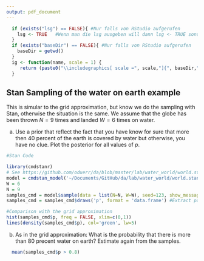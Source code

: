 ```yaml
---
output: pdf_document 
---
```



```r
  if (exists("lsg") == FALSE){ #Nur falls von RStudio aufgerufen
    lsg <- TRUE   #Wenn man die lsg ausgeben will dann lsg <- TRUE sonst 
  }
  if (exists("baseDir") == FALSE){ #Nur falls von RStudio aufgerufen
    baseDir = getwd()
  }
  ig <- function(name, scale = 1) {
     return (paste0("\\includegraphics[ scale =", scale,"]{", baseDir,"/", name, "}"))
  }
```


## Stan Sampling of the water on earth example
This is simular to the grid approximation, but know we do the sampling with Stan, otherwise the situation is the same.
We assume that the globe has been thrown $N = 9$ times and landed $W = 6$ times on water. 

a) Use a prior that reflect the fact that you have know for sure that more then 40 percent of the earth is covered by water but otherwise, you have no clue. Plot the posterior for all values of $p$. 

```r
#Stan Code
```

```r
library(cmdstanr)
# See https://github.com/oduerr/da/blob/master/lab/water_world/world.stan 
model = cmdstan_model('~/Documents/GitHub/da/lab/water_world/world.stan')
W = 6
N = 9
samples_cmd = model$sample(data = list(N=N, W=W), seed=123, show_messages = FALSE)
samples_cmd = samples_cmd$draws('p', format = 'data.frame') #Extract parameter 'p'

#Comparison with the grid approximation
hist(samples_cmd$p, freq = FALSE, xlim=c(0,1))
lines(density(samples_cmd$p), col='green', lw=5)
```



b) As in the grid approximation: What is the probability that there is more than 80 precent water on earth? Estimate again from the samples.

```r
  mean(samples_cmd$p > 0.8)
```









